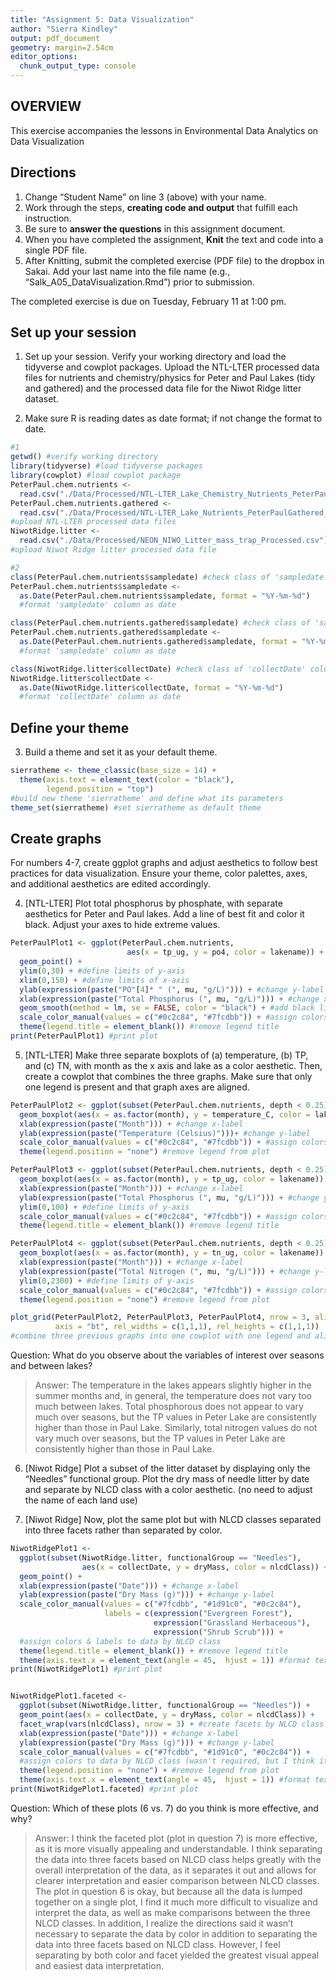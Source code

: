```yaml
---
title: "Assignment 5: Data Visualization"
author: "Sierra Kindley"
output: pdf_document
geometry: margin=2.54cm
editor_options: 
  chunk_output_type: console
---
```


## OVERVIEW

This exercise accompanies the lessons in Environmental Data Analytics on Data Visualization 

## Directions
1. Change "Student Name" on line 3 (above) with your name.
3. Work through the steps, **creating code and output** that fulfill each instruction.
4. Be sure to **answer the questions** in this assignment document.
6. When you have completed the assignment, **Knit** the text and code into a single PDF file.
8. After Knitting, submit the completed exercise (PDF file) to the dropbox in Sakai. Add your last name into the file name (e.g., "Salk_A05_DataVisualization.Rmd") prior to submission.

The completed exercise is due on Tuesday, February 11 at 1:00 pm.



## Set up your session 
1. Set up your session. Verify your working directory and load the tidyverse and cowplot packages. Upload the NTL-LTER processed data files for nutrients and chemistry/physics for Peter and Paul Lakes (tidy and gathered) and the processed data file for the Niwot Ridge litter dataset. 

2. Make sure R is reading dates as date format; if not change the format to date.

```r
#1
getwd() #verify working directory
library(tidyverse) #load tidyverse packages
library(cowplot) #load cowplot package
PeterPaul.chem.nutrients <- 
  read.csv("./Data/Processed/NTL-LTER_Lake_Chemistry_Nutrients_PeterPaul_Processed.csv")
PeterPaul.chem.nutrients.gathered <-
  read.csv("./Data/Processed/NTL-LTER_Lake_Nutrients_PeterPaulGathered_Processed.csv")
#upload NTL-LTER processed data files 
NiwotRidge.litter <-
  read.csv("./Data/Processed/NEON_NIWO_Litter_mass_trap_Processed.csv")
#upload Niwot Ridge litter processed data file

#2
class(PeterPaul.chem.nutrients$sampledate) #check class of 'sampledate' column
PeterPaul.chem.nutrients$sampledate <- 
  as.Date(PeterPaul.chem.nutrients$sampledate, format = "%Y-%m-%d") 
  #format 'sampledate' column as date

class(PeterPaul.chem.nutrients.gathered$sampledate) #check class of 'sampledate' column
PeterPaul.chem.nutrients.gathered$sampledate <- 
  as.Date(PeterPaul.chem.nutrients.gathered$sampledate, format = "%Y-%m-%d") 
  #format 'sampledate' column as date

class(NiwotRidge.litter$collectDate) #check class of 'collectDate' column
NiwotRidge.litter$collectDate <- 
  as.Date(NiwotRidge.litter$collectDate, format = "%Y-%m-%d") 
  #format 'collectDate' column as date

```
## Define your theme
3. Build a theme and set it as your default theme.

```r

sierratheme <- theme_classic(base_size = 14) +
  theme(axis.text = element_text(color = "black"), 
        legend.position = "top")
#build new theme 'sierratheme' and define what its parameters
theme_set(sierratheme) #set sierratheme as default theme

```

## Create graphs
For numbers 4-7, create ggplot graphs and adjust aesthetics to follow best practices for data visualization. Ensure your theme, color palettes, axes, and additional aesthetics are edited accordingly.

4. [NTL-LTER] Plot total phosphorus by phosphate, with separate aesthetics for Peter and Paul lakes. Add a line of best fit and color it black. Adjust your axes to hide extreme values.

```r

PeterPaulPlot1 <- ggplot(PeterPaul.chem.nutrients, 
                          aes(x = tp_ug, y = po4, color = lakename)) +
  geom_point() +
  ylim(0,30) + #define limits of y-axis
  xlim(0,150) + #define limits of x-axis
  ylab(expression(paste("PO"[4]* " (", mu, "g/L)"))) + #change y-label
  xlab(expression(paste("Total Phosphorus (", mu, "g/L)"))) + #change x-label
  geom_smooth(method = lm, se = FALSE, color = "black") + #add black line of best fit 
  scale_color_manual(values = c("#0c2c84", "#7fcdbb")) + #assign colors to Peter & Paul Lakes
  theme(legend.title = element_blank()) #remove legend title
print(PeterPaulPlot1) #print plot 

```


5. [NTL-LTER] Make three separate boxplots of (a) temperature, (b) TP, and (c) TN, with month as the x axis and lake as a color aesthetic. Then, create a cowplot that combines the three graphs. Make sure that only one legend is present and that graph axes are aligned.

```r

PeterPaulPlot2 <- ggplot(subset(PeterPaul.chem.nutrients, depth < 0.25)) +
  geom_boxplot(aes(x = as.factor(month), y = temperature_C, color = lakename)) +
  xlab(expression(paste("Month"))) + #change x-label
  ylab(expression(paste("Temperature (Celsius)")))+ #change y-label
  scale_color_manual(values = c("#0c2c84", "#7fcdbb")) + #assign colors to Peter & Paul Lakes
  theme(legend.position = "none") #remove legend from plot

PeterPaulPlot3 <- ggplot(subset(PeterPaul.chem.nutrients, depth < 0.25)) +
  geom_boxplot(aes(x = as.factor(month), y = tp_ug, color = lakename)) +
  xlab(expression(paste("Month"))) + #change x-label
  ylab(expression(paste("Total Phosphorus (", mu, "g/L)"))) + #change y-label
  ylim(0,100) + #define limits of y-axis
  scale_color_manual(values = c("#0c2c84", "#7fcdbb")) + #assign colors to Peter & Paul Lakes
  theme(legend.title = element_blank()) #remove legend title

PeterPaulPlot4 <- ggplot(subset(PeterPaul.chem.nutrients, depth < 0.25)) + 
  geom_boxplot(aes(x = as.factor(month), y = tn_ug, color = lakename)) +
  xlab(expression(paste("Month"))) + #change x-label
  ylab(expression(paste("Total Nitrogen (", mu, "g/L)"))) + #change y-label
  ylim(0,2300) + #define limits of y-axis
  scale_color_manual(values = c("#0c2c84", "#7fcdbb")) + #assign colors to Peter & Paul Lakes
  theme(legend.position = "none") #remove legend from plot

plot_grid(PeterPaulPlot2, PeterPaulPlot3, PeterPaulPlot4, nrow = 3, align = 'h', 
          axis = "bt", rel_widths = c(1,1,1), rel_heights = c(1,1,1))
#combine three previous graphs into one cowplot with one legend and aligned axes

```

Question: What do you observe about the variables of interest over seasons and between lakes? 

> Answer: The temperature in the lakes appears slightly higher in the summer months and, in general, the temperature does not vary too much between lakes. Total phosphorous does not appear to vary much over seasons, but the TP values in Peter Lake are consistently higher than those in Paul Lake. Similarly, total nitrogen values do not vary much over seasons, but the TP values in Peter Lake are consistently higher than those in Paul Lake.

6. [Niwot Ridge] Plot a subset of the litter dataset by displaying only the "Needles" functional group. Plot the dry mass of needle litter by date and separate by NLCD class with a color aesthetic. (no need to adjust the name of each land use)

7. [Niwot Ridge] Now, plot the same plot but with NLCD classes separated into three facets rather than separated by color. 

```r

NiwotRidgePlot1 <- 
  ggplot(subset(NiwotRidge.litter, functionalGroup == "Needles"),
                aes(x = collectDate, y = dryMass, color = nlcdClass)) +
  geom_point() +
  xlab(expression(paste("Date"))) + #change x-label
  ylab(expression(paste("Dry Mass (g)"))) + #change y-label
  scale_color_manual(values = c("#7fcdbb", "#1d91c0", "#0c2c84"), 
                     labels = c(expression("Evergreen Forest"), 
                                expression("Grassland Herbaceous"), 
                                expression("Shrub Scrub"))) + 
  #assign colors & labels to data by NLCD class 
  theme(legend.title = element_blank()) + #remove legend title
  theme(axis.text.x = element_text(angle = 45,  hjust = 1)) #format text on x-axis
print(NiwotRidgePlot1) #print plot


NiwotRidgePlot1.faceted <- 
  ggplot(subset(NiwotRidge.litter, functionalGroup == "Needles")) +
  geom_point(aes(x = collectDate, y = dryMass, color = nlcdClass)) +
  facet_wrap(vars(nlcdClass), nrow = 3) + #create facets by NLCD class
  xlab(expression(paste("Date"))) + #change x-label
  ylab(expression(paste("Dry Mass (g)"))) + #change y-label
  scale_color_manual(values = c("#7fcdbb", "#1d91c0", "#0c2c84")) +
  #assign colors to data by NLCD class (wasn't required, but I think it yields easier reading)
  theme(legend.position = "none") + #remove legend from plot
  theme(axis.text.x = element_text(angle = 45,  hjust = 1)) #format text on x-axis
print(NiwotRidgePlot1.faceted) #print plot

```

Question: Which of these plots (6 vs. 7) do you think is more effective, and why? 

> Answer: I think the faceted plot (plot in question 7) is more effective, as it is more visually appealing and understandable. I think separating the data into three facets based on NLCD class helps greatly with the overall interpretation of the data, as it separates it out and allows for clearer interpretation and easier comparison between NLCD classes. The plot in question 6 is okay, but because all the data is lumped together on a single plot, I find it much more difficult to visualize and interpret the data, as well as make comparisons between the three NLCD classes. In addition, I realize the directions said it wasn't necessary to separate the data by color in addition to separating the data into three facets based on NLCD class. However, I feel separating by both color and facet yielded the greatest visual appeal and easiest data interpretation.